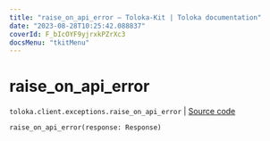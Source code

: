 ```yaml
---
title: "raise_on_api_error — Toloka-Kit | Toloka documentation"
date: "2023-08-28T10:25:42.088837"
coverId: F_bIcOYF9yjrxkPZrXc3
docsMenu: "tkitMenu"
---
```


# raise_on_api_error

`toloka.client.exceptions.raise_on_api_error` | [Source code](https://github.com/Toloka/toloka-kit/blob/v1.2.1/src/client/exceptions.py#L163)

```python
raise_on_api_error(response: Response)
```